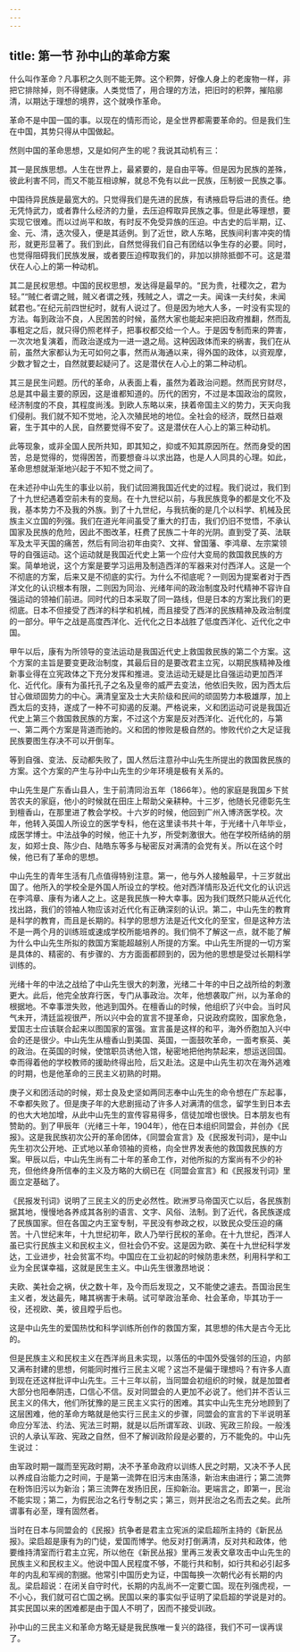 ```yaml
---
---
---
```

title: 第一节 孙中山的革命方案
---




什么叫作革命？凡事积之久则不能无弊。这个积弊，好像人身上的老废物一样，非把它排除掉，则不得健康。人类觉悟了，用合理的方法，把旧时的积弊，摧陷廓清，以期达于理想的境界，这个就唤作革命。

革命不是中国一国的事。以现在的情形而论，是全世界都需要革命的。但是我们生在中国，其势只得从中国做起。

然则中国的革命思想，又是如何产生的呢？我说其动机有三：

其一是民族思想。人生在世界上，最紧要的，是自由平等。但是因为民族的差殊，彼此利害不同，而又不能互相谅解，就总不免有以此一民族，压制彼一民族之事。

中国待异民族是最宽大的。只觉得我们是先进的民族，有诱掖启导后进的责任。绝无凭恃武力，或者靠什么经济的力量，去压迫榨取异民族之事。但是此等理想，要实现它很难。而以过尚平和故，有时反不免受异族的压迫。中古史的后半期，辽、金、元、清，迭次侵入，便是其适例。到了近世，欧人东略，民族间利害冲突的情形，就更形显著了。我们到此，自然觉得我们自己有团结以争生存的必要。同时，也觉得阻碍我们民族发展，或者要压迫榨取我们的，非加以排除抵御不可。这是潜伏在人心上的第一种动机。

其二是民权思想。中国的民权思想，发达得是最早的。“民为贵，社稷次之，君为轻。”“贼仁者谓之贼，贼义者谓之残，残贼之人，谓之一夫。闻诛一夫纣矣，未闻弑君也。”在纪元前四世纪时，就有人说过了。但是因为地大人多，一时没有实现的方法。每到政治不良，人民困苦的时候，虽然大家也能起来把旧政府推翻，然而乱事粗定之后，就只得仍照老样子，把事权都交给一个人。于是因专制而来的弊害，一次次地复演着，而政治遂成为一进一退之局。这种因政体而来的祸害，我们在从前，虽然大家都认为无可如何之事，然而从海通以来，得外国的政体，以资观摩，少数才智之士，自然就要起疑问了。这是潜伏在人心上的第二种动机。

其三是民生问题。历代的革命，从表面上看，虽然为着政治问题。然而民穷财尽，总是其中最主要的原因，这是谁都知道的。历代的困穷，不过是本国政治的腐败，经济制度的不良，其程度尚浅。到欧人东略以来，挟着帝国主义的势力，天天向我们侵削。我们就不知不觉地，沦入次殖民地的地位。全社会的经济，既然日益艰窘，生于其中的人民，自然要觉得不安了。这是潜伏在人心上的第三种动机。

此等现象，或非全国人民所共知，即其知之，抑或不知其原因所在。然而身受的困苦，总是觉得的，觉得困苦，而要想奋斗以求出路，也是人人同具的心理。如此，革命思想就渐渐地兴起于不知不觉之间了。

在未述孙中山先生的事业以前，我们试回溯我国近代史的过程。我们说过，我们到了十九世纪遇着空前未有的变局。在十九世纪以前，与我民族竞争的都是文化不及我，基本势力不及我的外族。到了十九世纪，与我抗衡的是几个以科学、机械及民族主义立国的列强。我们在道光年间虽受了重大的打击，我们仍旧不觉悟，不承认国家及民族的危险，因此不图改革，枉费了民族二十年的光阴。直到受了英、法联军及太平天国的痛苦，然后有同治初年由奕?、文祥、曾国藩、李鸿章、左宗棠领导的自强运动。这个运动就是我国近代史上第一个应付大变局的救国救民族的方案。简单地说，这个方案是要学习运用及制造西洋的军器来对付西洋人。这是一个不彻底的方案，后来又是不彻底的实行。为什么不彻底呢？一则因为提案者对于西洋文化的认识根本有限，二则因为同治、光绪年间的政治制度及时代精神不容许自强运动的领袖们前进。同时代的日本采取了同一路线，但是日本的方案比我们的更彻底。日本不但接受了西洋的科学和机械，而且接受了西洋的民族精神及政治制度的一部分。甲午之战是高度西洋化、近代化之日本战胜了低度西洋化、近代化之中国。

甲午以后，康有为所领导的变法运动是我国近代史上救国救民族的第二个方案。这个方案的主旨是要变更政治制度，其最后目的是要改君主立宪，以期民族精神及维新事业得在立宪政体之下充分发挥和推进。变法运动无疑是比自强运动更加西洋化、近代化。康有为虽托孔子之名及皇帝的威严去变法，他依旧失败，因为西太后甘心做顽固势力的中心。满清皇室及士大夫阶级和民间的顽固势力本极雄厚，加上西太后的支持，遂成了一种不可抑遏的反潮。严格说来，义和团运动可说是我国近代史上第三个救国救民族的方案，不过这个方案是反对西洋化、近代化的，与第一、第二两个方案是背道而驰的。义和团的惨败是极自然的。惨败代价之大足证我民族要图生存决不可以开倒车。

等到自强、变法、反动都失败了，国人然后注意孙中山先生所提出的救国救民族的方案。这个方案的产生与孙中山先生的少年环境是极有关系的。

中山先生是广东香山县人，生于前清同治五年（1866年）。他的家庭是我国乡下贫苦农夫的家庭，他小的时候就在田庄上帮助父亲耕种。十三岁，他随长兄德彰先生到檀香山，在那里进了教会学校。十六岁的时候，他回到广州入博济医学校。次年，他转入英国人所设立的医学专科，他在这里读书共十年，于光绪十八年毕业，成医学博士。中法战争的时候，他正十九岁，所受刺激很大。他在学校所结纳的朋友，如郑士良、陈少白、陆皓东等多与秘密反对满清的会党有关。所以在这个时候，他已有了革命的思想。

中山先生的青年生活有几点值得特别注意。第一，他与外人接触最早，十三岁就出国了。他所入的学校全是外国人所设立的学校。他对西洋情形及近代文化的认识远在李鸿章、康有为诸人之上。这是我民族一种大幸事。因为我们既然只能从近代化找出路，我们的领袖人物应该对近代化有正确深刻的认识。第二，中山先生的教育是科学的教育，而且是长期的。科学的思想方法是近代文化的至宝，但是这种方法不是一两个月的训练班或速成学校所能培养的。我们倘不了解这一点，就不能了解为什么中山先生所拟的救国方案能超越别人所提的方案。中山先生所提的一切方案是具体的、精密的、有步骤的、方方面面都顾到的，因为他的思想是受过长期科学训练的。

光绪十年的中法之战给了中山先生很大的刺激，光绪二十年的中日之战所给的刺激更大。此后，他完全放弃行医，专门从事政治。次年，他想袭取广州，以为革命的根据地。不幸事泄失败，他逃到国外。在檀香山的时候，他组织了兴中会。当时风气未开，清廷监视很严，所以兴中会的宣言不提革命，只说政府腐败，国家危急，爱国志士应该联合起来以图国家的富强。宣言虽是这样的和平，海外侨胞加入兴中会的还是很少。中山先生从檀香山到美国、英国，一面鼓吹革命，一面考察英、美的政治。在英国的时候，使馆职员诱他入馆，秘密地把他拘禁起来，想运送回国。幸而得着他的学校教师的援助终得出险，后又赴法。这是中山先生初次在海外逃难的时期，也是他革命的三民主义初熟的时期。

庚子义和团活动的时候，郑士良及史坚如两同志奉中山先生的命令想在广东起事，不幸都失败了。但是庚子年的大悲剧摇动了许多人对满清的信念，留学生到日本去的也大大地加增，从此中山先生的宣传容易得多，信徒加增也很快。日本朋友也有赞助的。到了甲辰年（光绪三十年，1904年），他在日本组织同盟会，并创办《民报》。这是我民族初次公开的革命团体，《同盟会宣言》及《民报发刊词》，是中山先生初次公开地、正式地以革命领袖的资格，向全世界发表他的救国救民族的方案。甲辰以后，中山先生尚有二十年的革命工作，对他所拟的方案尚有不少的补充，但他终身所信奉的主义及方略的大纲已在《同盟会宣言》和《民报发刊词》里面立定基础了。

《民报发刊词》说明了三民主义的历史必然性。欧洲罗马帝国灭亡以后，各民族割据其地，慢慢地各养成其各别的语言、文字、风俗、法制。到了近代，各民族遂成了民族国家。但在各国之内王室专制，平民没有参政之权，以致民众受压迫的痛苦。十八世纪末年，十九世纪初年，欧人乃举行民权的革命。在十九世纪，西洋人虽已实行民族主义和民权主义，但社会仍不安。这是因为欧、美在十九世纪科学发达，工业进步，社会贫富不均。中国应在工业初起的时候防患未然，利用科学和工业为全民谋幸福，这就是民生主义。中山先生很激昂地说：

夫欧、美社会之祸，伏之数十年，及今而后发现之，又不能使之遽去。吾国治民生主义者，发达最先，睹其祸害于未萌。试可举政治革命、社会革命，毕其功于一役，还视欧、美，彼且瞠乎后也。

这是中山先生的爱国热忱和科学训练所创作的救国方案，其思想的伟大是古今无比的。

但是民族主义和民权主义在西洋尚且未实现，以落伍的中国外受强邻的压迫，内部又满布封建的思想，何能同时推行三民主义呢？这岂不是偏于理想吗？有许多人直到现在还这样批评中山先生。三十三年以前，当同盟会初组织的时候，就是加盟者大部分也阳奉阴违，口信心不信。反对同盟会的人更加不必说了。他们并不否认三民主义的伟大，他们所犹豫的是三民主义实行的困难。其实中山先生充分地顾到了这层困难，他的革命方略就是他实行三民主义的步骤，同盟会的宣言的下半说明革命应分军法、约法、宪法三时期，就是以后所谓军政、训政、宪政三阶段。一般浅识的人承认军政、宪政之自然，但不了解训政阶段是必要的，万不能免的。中山先生说过：

由军政时期一蹴而至宪政时期，决不予革命政府以训练人民之时期，又决不予人民以养成自治能力之时间，于是第一流弊在旧污末由荡涤，新治末由进行；第二流弊在粉饰旧污以为新治；第三流弊在发扬旧民，压抑新治。更端言之，即第一，民治不能实现；第二，为假民治之名行专制之实；第三，则并民治之名而去之矣。此所谓事有必至，理有固然者。

当时在日本与同盟会的《民报》抗争者是君主立宪派的梁启超所主持的《新民丛报》。梁启超是康有为的门徒，爱国而博学。他反对打倒满清，反对共和政体，他要维持清室而行君主立宪，所以他在《新民丛报》里再三发表文章攻击中山先生的民族主义和民权主义。他说中国人民程度不够，不能行共和制，如行共和必引起多年的内乱和军阀的割据。他常引中国历史为证，中国每换一次朝代必有长期的内乱。梁启超说：在闭关自守时代，长期的内乱尚不一定要亡国。现在列强虎视，一不小心，我们就可召亡国之祸。民国以来的事实似乎证明了梁启超的学说是对的。其实民国以来的困难都是由于国人不明了，因而不接受训政。

孙中山的三民主义和革命方略无疑是我民族唯一复兴的路径，我们不可一误再误了。